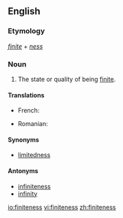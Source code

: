 ==English==

===Etymology===
''[[finite]]'' + ''[[ness]]''

===Noun===
{{en-noun|-}}

# The state or quality of being [[finite]].

====Translations====
{{trans-top|the state of being finite}}
* French: {{t|fr|finité|f}}
{{trans-mid}}
* Romanian: {{t-|ro|finitate|f}}
{{trans-bottom}}

====Synonyms====
* [[limitedness]]

====Antonyms====
* [[infiniteness]]
* [[infinity]]

[[io:finiteness]]
[[vi:finiteness]]
[[zh:finiteness]]